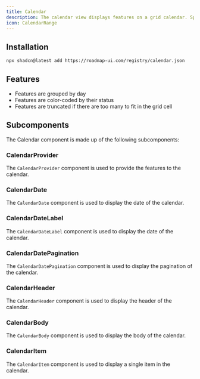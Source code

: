 ```yaml
---
title: Calendar
description: The calendar view displays features on a grid calendar. Specifically it shows the end date of each feature, and groups features by day.
icon: CalendarRange
---
```



<div className="not-prose w-full bg-white border rounded-xl overflow-hidden">
  <Calendar />
</div>

## Installation

```sh title="Terminal"
npx shadcn@latest add https://roadmap-ui.com/registry/calendar.json
```

## Features

- Features are grouped by day
- Features are color-coded by their status
- Features are truncated if there are too many to fit in the grid cell

## Subcomponents

The Calendar component is made up of the following subcomponents:

### CalendarProvider

The `CalendarProvider` component is used to provide the features to the calendar.

<AutoTypeTable path="registry/block/calendar.tsx" name="CalendarProviderProps" />

### CalendarDate

The `CalendarDate` component is used to display the date of the calendar.

<AutoTypeTable path="registry/block/calendar.tsx" name="CalendarDateProps" />

### CalendarDateLabel

The `CalendarDateLabel` component is used to display the date of the calendar.

<AutoTypeTable path="registry/block/calendar.tsx" name="CalendarDateLabelProps" />

### CalendarDatePagination

The `CalendarDatePagination` component is used to display the pagination of the calendar.

<AutoTypeTable path="registry/block/calendar.tsx" name="CalendarDatePaginationProps" />

### CalendarHeader

The `CalendarHeader` component is used to display the header of the calendar.

<AutoTypeTable path="registry/block/calendar.tsx" name="CalendarHeaderProps" />

### CalendarBody

The `CalendarBody` component is used to display the body of the calendar.

<AutoTypeTable path="registry/block/calendar.tsx" name="CalendarBodyProps" />

### CalendarItem

The `CalendarItem` component is used to display a single item in the calendar.

<AutoTypeTable path="registry/block/calendar.tsx" name="CalendarItemProps" />
